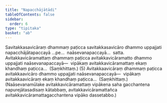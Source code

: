 ```yaml
---
title: "Napacchājātādi"
tableOfContents: false
sidebar:
  order: 6
type: "tipitaka"
basket: "ab"
---
```



<DynamicBreadcrumb />

<Division number="38">

<Paragraph number="168">
Savitakkasavicāraṃ dhammaṃ paṭicca savitakkasavicāro dhammo uppajjati napacchājātapaccayā …pe…  naāsevanapaccayā…  satta.
</Paragraph>

<Paragraph number="169">
Avitakkavicāramattaṃ dhammaṃ paṭicca avitakkavicāramatto dhammo uppajjati naāsevanapaccayā—  vipākaṃ avitakkavicāramattaṃ ekaṃ khandhaṃ paṭicca…  (Saṃkhittaṃ.) (5)
</Paragraph>

<Paragraph number="170">
Avitakkaavicāraṃ dhammaṃ paṭicca avitakkaavicāro dhammo uppajjati naāsevanapaccayā—  vipākaṃ avitakkaavicāraṃ ekaṃ khandhaṃ paṭicca…  (Saṃkhittaṃ.)
</Paragraph>

<Paragraph number="171">
(Naāsevanamūlake avitakkavicāramattaṃ vipākena saha gacchantena napurejātasadisaṃ kātabbaṃ, avitakkavicāramattañca avitakkavicāramattagacchantena vipāko dassetabbo.)
</Paragraph>
</Division>